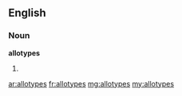 ==English==

===Noun===
'''allotypes'''

# {{plural of|[[allotype]]}}

[[ar:allotypes]]
[[fr:allotypes]]
[[mg:allotypes]]
[[my:allotypes]]